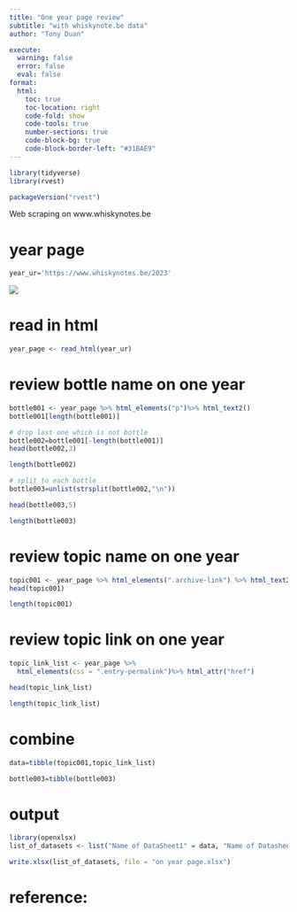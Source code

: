 ```yaml
---
title: "One year page review"
subtitle: "with whiskynote.be data"
author: "Tony Duan"

execute:
  warning: false
  error: false
  eval: false
format:
  html:
    toc: true
    toc-location: right
    code-fold: show
    code-tools: true
    number-sections: true
    code-block-bg: true
    code-block-border-left: "#31BAE9"
---
```


```r
library(tidyverse)
library(rvest)
```

```r
packageVersion("rvest")
```

Web scraping on www.whiskynotes.be

# year page

```r
year_ur='https://www.whiskynotes.be/2023'
```

![](images/clipboard-677064128.png)

# read in html

```r
year_page <- read_html(year_ur)
```

# review bottle name on one year

```r
bottle001 <- year_page %>% html_elements("p")%>% html_text2()
bottle001[length(bottle001)]
```

```r
# drop last one which is not bottle
bottle002=bottle001[-length(bottle001)]
head(bottle002,3)
```
```r
length(bottle002)
```

```r
# split to each bottle 
bottle003=unlist(strsplit(bottle002,"\n"))
```


```r
head(bottle003,5)
```

```r
length(bottle003)
```


# review topic name on one year



```r
topic001 <- year_page %>% html_elements(".archive-link") %>% html_text2()
head(topic001)
```

```r
length(topic001)
```


# review topic link on one year

```r

topic_link_list <- year_page %>%
  html_elements(css = ".entry-permalink")%>% html_attr("href")

head(topic_link_list)
```

```r
length(topic_link_list)
```

# combine 

```r
data=tibble(topic001,topic_link_list)
```

```r
bottle003=tibble(bottle003)
```

# output

```r
library(openxlsx)
list_of_datasets <- list("Name of DataSheet1" = data, "Name of Datasheet2" = bottle003)

write.xlsx(list_of_datasets, file = "on year page.xlsx")
```




# reference:
